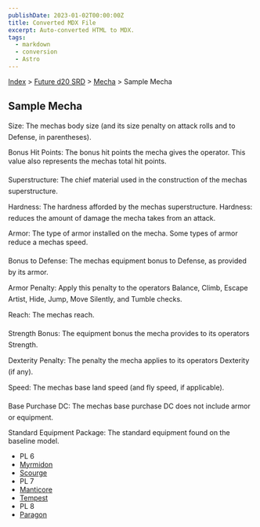 ```yaml
---
publishDate: 2023-01-02T00:00:00Z
title: Converted MDX File
excerpt: Auto-converted HTML to MDX.
tags:
  - markdown
  - conversion
  - Astro
---
```


[Index](-index) > [Future d20 SRD](future-d20-srd-index) > [Mecha](future-d20-srd-mecha-index) > Sample Mecha

## Sample Mecha

Size: The mechas body size (and its size penalty on attack rolls and to Defense, in parentheses).

Bonus Hit Points: The bonus hit points the mecha gives the operator. This value also represents the mechas total hit points.

Superstructure: The chief material used in the construction of the mechas superstructure.

Hardness: The hardness afforded by the mechas superstructure. Hardness: reduces the amount of damage the mecha takes from an attack.

Armor: The type of armor installed on the mecha. Some types of armor reduce a mechas speed.

Bonus to Defense: The mechas equipment bonus to Defense, as provided by its armor.

Armor Penalty: Apply this penalty to the operators Balance, Climb, Escape Artist, Hide, Jump, Move Silently, and Tumble checks.

Reach: The mechas reach.

Strength Bonus: The equipment bonus the mecha provides to its operators Strength.

Dexterity Penalty: The penalty the mecha applies to its operators Dexterity (if any).

Speed: The mechas base land speed (and fly speed, if applicable).

Base Purchase DC: The mechas base purchase DC does not include armor or equipment.

Standard Equipment Package: The standard equipment found on the baseline model.

- PL 6
- [Myrmidon](future-d20-srd-mecha-sample-mecha-myrmidon)
- [Scourge](future-d20-srd-mecha-sample-mecha-scourge)
- PL 7
- [Manticore](future-d20-srd-mecha-sample-mecha-manticore)
- [Tempest](future-d20-srd-mecha-sample-mecha-tempest)
- PL 8
- [Paragon](future-d20-srd-mecha-sample-mecha-paragon)
